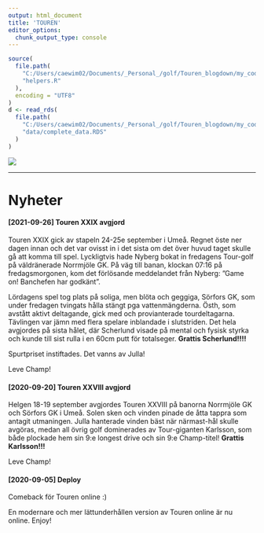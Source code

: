 ---
output: html_document
title: 'TOUREN'
editor_options: 
  chunk_output_type: console
---
```{r source-data, include=FALSE}
source(
  file.path(
    "C:/Users/caewim02/Documents/_Personal_/golf/Touren_blogdown/my_code",
    "helpers.R"
  ),
  encoding = "UTF8"
)
d <- read_rds(
  file.path(
    "C:/Users/caewim02/Documents/_Personal_/golf/Touren_blogdown/my_code",
    "data/complete_data.RDS"
  )
)
```

![](/img/logo/logo200.gif)

<hr>

# Nyheter

#### [2021-09-26] Touren XXIX avgjord
Touren XXIX gick av stapeln 24-25e september i Umeå. Regnet öste ner dagen innan 
och det var ovisst in i det sista om det över huvud taget skulle gå att komma 
till spel. Lyckligtvis hade Nyberg bokat in fredagens Tour-golf på väldränerade 
Norrmjöle GK. På väg till banan, klockan 07:16 på fredagsmorgonen, kom det 
förlösande meddelandet från Nyberg: ”Game on! Banchefen har godkänt”.

Lördagens spel tog plats på soliga, men blöta och geggiga, Sörfors GK, som under
fredagen tvingats hålla stängt pga vattenmängderna. Östh, som avstått aktivt 
deltagande, gick med och provianterade tourdeltagarna. Tävlingen var jämn med 
flera spelare inblandade i slutstriden. Det hela avgjordes på sista hålet, där 
Scherlund visade på mental och fysisk styrka och kunde till sist rulla i en 60cm 
putt för totalseger. **Grattis Scherlund!!!!**

Spurtpriset instiftades. Det vanns av Julla!

Leve Champ!



#### [2020-09-20] Touren XXVIII avgjord
Helgen 18-19 september avgjordes Touren XXVIII på banorna Norrmjöle GK och 
Sörfors GK i Umeå. Solen sken och vinden pinade de åtta tappra som antagit
utmaningen. Julla hanterade vinden bäst när närmast-hål skulle avgöras, medan 
all övrig golf dominerades av Tour-giganten Karlsson, som både plockade hem 
sin 9:e longest drive och sin 9:e Champ-titel! **Grattis Karlsson!!!**

Leve Champ!


#### [2020-09-05] Deploy
Comeback för Touren online :)

En modernare och mer lättunderhållen version av Touren online är nu online.
Enjoy!
